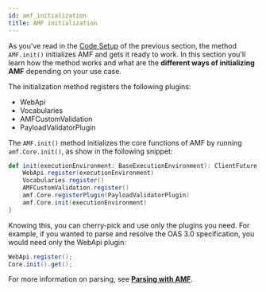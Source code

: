 ```yaml
---
id: amf_initialization
title: AMF initialization
---
```


As you've read in the [Code Setup](project_configuration.mdx#code-setup) of the previous section, the method `AMF.init()` initializes AMF and gets it ready to work.
In this section you'll learn how the method works and what are the **different ways of initializing AMF** depending on your use case.

The initialization method registers the following plugins:
- WebApi
- Vocabularies
- AMFCustomValidation
- PayloadValidatorPlugin

The `AMF.init()` method initializes the core functions of AMF by running `amf.Core.init()`, as show in the following snippet:

```scala title="AMF.scala"
def init(executionEnvironment: BaseExecutionEnvironment): ClientFuture[Unit] = {
    WebApi.register(executionEnvironment)
    Vocabularies.register()
    AMFCustomValidation.register()
    amf.Core.registerPlugin(PayloadValidatorPlugin)
    amf.Core.init(executionEnvironment)
}
```

Knowing this, you can cherry-pick and use only the plugins you need. For example, if you wanted to parse and resolve the OAS 3.0 specification,
you would need only the WebApi plugin:

```java
WebApi.register();
Core.init().get();
```

For more information on parsing, see [**Parsing with AMF**](parsing.mdx).
